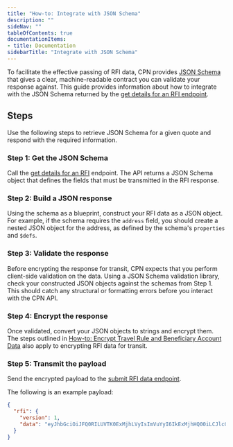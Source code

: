 ```yaml
---
title: "How-to: Integrate with JSON Schema"
description: ""
sideNav: ""
tableOfContents: true
documentationItems: 
- title: Documentation
sidebarTitle: "Integrate with JSON Schema"
---
```


To facilitate the effective passing of RFI data, CPN provides
[JSON Schema](/cpn/references/json-schema) that gives a clear, machine-readable
contract you can validate your response against. This guide provides information
about how to integrate with the JSON Schema returned by the
[get details for an RFI endpoint](/api-reference/cpn/cpn-platform/get-rfi).

## Steps

Use the following steps to retrieve JSON Schema for a given quote and respond
with the required information.

### Step 1: Get the JSON Schema

Call the [get details for an RFI](/api-reference/cpn/cpn-platform/get-rfi)
endpoint. The API returns a JSON Schema object that defines the fields that must
be transmitted in the RFI response.

### Step 2: Build a JSON response

Using the schema as a blueprint, construct your RFI data as a JSON object. For
example, if the schema requires the `address` field, you should create a nested
JSON object for the address, as defined by the schema's `properties` and
`$defs`.

### Step 3: Validate the response

Before encrypting the response for transit, CPN expects that you perform
client-side validation on the data. Using a JSON Schema validation library,
check your constructed JSON objects against the schemas from Step 1. This should
catch any structural or formatting errors before you interact with the CPN API.

### Step 4: Encrypt the response

Once validated, convert your JSON objects to strings and encrypt them. The steps
outlined in
[How-to: Encrypt Travel Rule and Beneficiary Account Data](/cpn/howtos/encrypt-travel-rule-beneficiary-data)
also apply to encrypting RFI data for transit.

### Step 5: Transmit the payload

Send the encrypted payload to the
[submit RFI data endpoint](/api-reference/cpn/cpn-platform/submit-rfi).

The following is an example payload:

```json JSON
{
  "rfi": {
    "version": 1,
    "data": "eyJhbGciOiJFQ0RILUVTK0ExMjhLVyIsImVuYyI6IkExMjhHQ00iLCJlcGsiOnsiY3J2IjoiUC0yNTYiLCJrdHkiOiJFQyIsIngiOiI1TEtTbUtsNmVYV0dQNHlGb2tVaks4RGppU0l5YWpQdzJ6UUp1YVhFbEZzIiwieSI6IlRVT29MTV8wc294b0UzYVFmSExlUzRlRkZ3RU9tZ1VDRUh1eDVRMXdVYTQifX0.kVGnfB8eIqxq3bMvhedxUmZvkCrRfQOy.bTUOc_ilvZjb9VYP.pOS6Ul8Jnp_pijWtaQYC0b1NLN1Nc-t_MTsfj5EZy6s62ijQWGtAoo3enwx3gOpXIQDIIF7c-F3KSrVO33a5RIF8a4tvU7pRk_JDKVgHFVpSzvOaUHNHsMUvvctAncx1SneVE_gnm5ATkWO4_1i7irTkb-cjWLmvJ1vVEyJiC9ZgsEdK_eBAewpZTyyKxvoxBpo8IZ3g7qax712TvMsNpIJ_faQmsyRKwt2kBxDPyrWILcIvS1qij6uVOsEP2R6LXbWfBqVbklsgNPWjndXSmOJmsTdBjFzublMLSHmLxkfaD9gt3DxgD16rqDlKO9KmaRF3r322VumP4hrlfOsZUHHcVGeTpgjZwI9jrj76PiYtyCOeR7-kz97PamqrOQAfWRE8Rcp8QdCO6yFHFe3N2pI5kWakH783DVDAsm_x2VY_V8vCDe-xkIoJOabx3LqaxHq8_x_ATXZ01NX-5F9VqgtE73FOIGhinxt8G-Kfxvdlx6gv-QSfBvigVuoR1OCSPNB3OHirEKXY3IjWnjZuENNnXl9CqrCsHQZS1eb1KcaIkg_2NF6gi54htX6ijpUtyXS03IGZW6Bn6CSWqmmvMStIAIYO-8ZJrrleeCfU6WY5KjFlIvN6th-tE41JNJWS9mVqhjzwPC7GQ5bGkqq2zJKhALOuN_0oG4jXOYo1s3YAn-xw3kpq46fYyUrX4nLSocaKDeKOMMqh57_jcMDmHrXdmjlHGPMrBPdU_deub121c3ofTKgJg4KRC8mcTYcXe71uflARAr24msd9A_IPPVbhfvs06HOVKL2-jK6r_WL_9vWU3q-OPQHU3eWUOhI18vZ0CkGqJjtEKyBBmc4inWEbrsO02P2Zd5VTBCIoAaNrpY6n5mNyKPo6-PyrxNy27d6u2yoZvjG6QSuUO9DaX4AyGsE87agh_XgLW9RPXfcZQ7F5aUCQwEA0cF9YSEaYYBGziS7oQ99D1th1MQqEPcFxD5YPdyaPykU3Zbf5T8HSZz1risMbgQu97eXoarxm801pdw5cuKijqj39BVrgdLUfaQ9P-iGWcVJk8ZVXfHK3JHGaBuIjYNIy5lHF3TsKgV2x-wWxqER9vPdgejAGirkxHQaKPt2rg0rmbk3R7YTibT7yTKwO1PRiewi0lxKWvZqDbCoedyuYZCR0vup4S1ZVYX6uGBn-F5ODrnLoAZTbnV1tjDJgxFpA8EKsXWTrc78XH0715lY2OnbDtBOLMbxFJjK1_YDRU2UMkZTEx5BrhR4YibBd4-BCZT-dWTxanOHMxTKl823tyggY5lBQ8DlsLj1qZpOxKWYTM8WrLCZa7vZo9FmXw38FxYrqbwespe7xdS7onfmlI4Ug92eTtZ31FbZfcqOiAGgH9Etkj1M9scP0is6zVC6cIUQzC3NmHNxNtPv6XjMUWigijosvs7x9-qyVCqzJZlEGck2BJ6Uk7ug9QKcxHtaWgtuHPnA77KVE3Vi_dikYaXzxIdgjrGtqqUhXEhrAFkesvJ0UeH1ac94e-R8UrJX75w4DDoRyaFxQhDFdHVtD0ceVN7ekYJkmoS2eSAzWDwsKUvUrmafcfpQ922tZGq0RvnMh39SWy6I6xRFyYHarra24Gbawa5_THjB8TkHJ180giPC3KQAa_6Vz8CP-fks6_-MdGXPW0SYhNghNi_14ZXQ3rZYHaTICgeHhBfhJ4MQ6OlRkiRCrIkM5WSOTS_H715aeyUCL-dlZ0TiG2DpAIXkN1KMRp0jL_W12pg5SjKFAlOGnQgkgj9rO_C7pLxMyIhgEUKPHXMGN6Q7tpVhAAyTl0tabd7cvyWnf5L4UiyIpvb1qrt1bY6-VNA4KXz6Y5uiiBYFF_FIN3K6YZCT4l0zuh_gxmP9eba7zM5kgas1tr1IxYWI-mQiE9Rb8rX0hqXpMj27h9Mf_Sn56TJeEmW8d8x2Xy2Nb7KU9vQO-6uc_taXP0Lv5LFcSwZkdVe7FOeZD-GoaNDly9MdhXI4ELP4MOZXZFJeN7aCJvJeLRBPWnoM2aazDwtlA_KfhZVFtCsKKjJazv6J9h6CDHAm7NuexVJiPdtS1yknQDWrIBfneaLJasmtuhuAbRPtiTvvhQOXt51q0G7sjCSmmeNMwb5fFphe4wLJNmsbdgMFDcUVzb0ImIArCxqBEEK8uuRGcYaRifaLv0zkk29NAT99Ux580zaeN_x7aIMpJTt7jLP0-HZ-QU3MAGg3PLJ3_Oly6ABoULkEkmRhF0TtpU8z-kmmN6FtmzZK74kYEC75smgVTnnJK1kBdsZw9cxHeUx8aDJGrS3OK-uYN0dPJls2LC7X1rHD7ES179nPVBeJA2REm-jSlhVlV_I7JrVzlcXs0Fhx0hX-OgMKz_yQNHnM6RbgGnSLDcvND7vXqkEMgHeDRomhU1hMeu0DymctTKawtzIkV7MYwoibLDUeMvaXN8MicMs64D8I3Ld7BLtFf9o8rMeeNJ0Om7xdl9SGD2RYAep0cxw2rEIIr859e1vutBuvrrMz09dZKd05t1lu0jRztkQzUW9N-VZh9muTAoh_s3NrF2ZTFnRAfzxohwNLxxmX-Ov94FXBhuRHBQXb931I5m2URglrYcoAZ8RFoiAWW2AkHcyb5PRoQIt-LQhOM-bcn1VB44Okh10jqWpGbLno6AvE5FcoRVcspb0tor9EbksW2cipoypcaat5NhQgvo2rAPmkHGi8iB-z_xWORvUkaA2xknNW59myO6qTvjYQ_1P1ESbRO30nUeqgP3VoZrC1-bi9IbgSi-na31xEhdr-ZGuvtRSzyhWwqfviJgSMZ6_kkGW3gUI4ldurTwss6gDHWYmdV-lHtPMfYuD2KMQk1EyJ-3vZx0syLKDACL37HqAYvkW5GiOxrK9cNrSInQ8rZMDkXsaCZMEtvs03Qw2DyCBdoFeXPvFHJ6Vetou-7Oo6rdlmSkt5KdA-w9KKVIAt9WtYxNc-wjFm-vOMcOHb_xxzacDzYFJj8NxdW8GaVdrCvh3j5Yakr_3vSvRM5rpzQKMqw-B53SWV3oOHYu29qso5zSTz-dvAlZUL8Z1a3s13qdwhUkkRexIi6oTU0Da21pT-gCan2jSY_VKR8JdirKTLocn74JZ3InF8iH8XhOD0X7ySIbB69HqMLYRd9r13q2odfJ3cN1CWSF71zgIuZoYSbkO9DeFvCImA-WEIWrP1kJiYlpJi8VnFNQs8XWIxdCydft-8zvoXZbi0MoNt3kJExbKx7dReHx6B-6iwjuW8-o5RbeMvdTIYTp-y6YPsFhcVCvTlS7IefXqG4G3OrnNc5JIVnvdYXWCWUdWguiKdqB6FL_LSWOtsWrB6nIv69WP1WJJSa0Oa_EkxEwXK1BGH9-QpMqkP6rATSvsbaTywfCxqUqm7SzYH81lSCIvI5J7bWX5blk9rNZbp3aSeEpVRm03vwLrgUHLv9vMAopNnw5fZGKfcg3I5ZWYHNQo5BZk9LVpebMBYGijwNDnuFu08eF7ShlEzy50NsvgeDxZtfUVx8cviYn0MoTJBPlz1mXRSIr3zDIpefxDGnsQ1KK8LTi0Gbnt_ybeiT4yTmajrPLE4566D6AQIdDmCg_RsBtB_lAw.S2qu0MNMu2WNiEYoHh25ww"
  }
}
```
